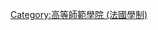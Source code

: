 {{Navbox
| name  = 法國高等師範學校集團
| title = 法國高等師範學校集團
| list1 = <div>
[[巴黎高等師範學院|巴黎高等師範學校]] •
[[里昂高等師範學校]] •
[[巴黎-薩克雷高等師範學校]] •
[[雷恩高等師範學校]]
</div>
}}<noinclude>
[[Category:高等師範學院 (法國學制)]]
[[Category:法国教育模板|{{PAGENAME}}]]
</noinclude>